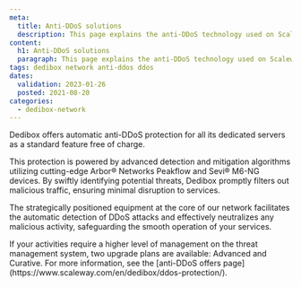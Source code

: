 ```yaml
---
meta:
  title: Anti-DDoS solutions
  description: This page explains the anti-DDoS technology used on Scaleway Dedibox.
content:
  h1: Anti-DDoS solutions
  paragraph: This page explains the anti-DDoS technology used on Scaleway Dedibox.
tags: dedibox network anti-ddos ddos 
dates:
  validation: 2023-01-26
  posted: 2021-08-20
categories:
  - dedibox-network
---
```


Dedibox offers automatic anti-DDoS protection for all its dedicated servers as a standard feature free of charge.

This protection is powered by advanced detection and mitigation algorithms utilizing cutting-edge Arbor® Networks Peakflow and Sevi® M6-NG devices. By swiftly identifying potential threats, Dedibox promptly filters out malicious traffic, ensuring minimal disruption to services.

The strategically positioned equipment at the core of our network facilitates the automatic detection of DDoS attacks and effectively neutralizes any malicious activity, safeguarding the smooth operation of your services.

<Lightbox src="scaleway-offre-ddos.webp" alt="threat management system" />

<Message type="note">
  If your activities require a higher level of management on the threat management system, two upgrade plans are available: Advanced and Curative. For more information, see the [anti-DDoS offers page](https://www.scaleway.com/en/dedibox/ddos-protection/). 
</Message>